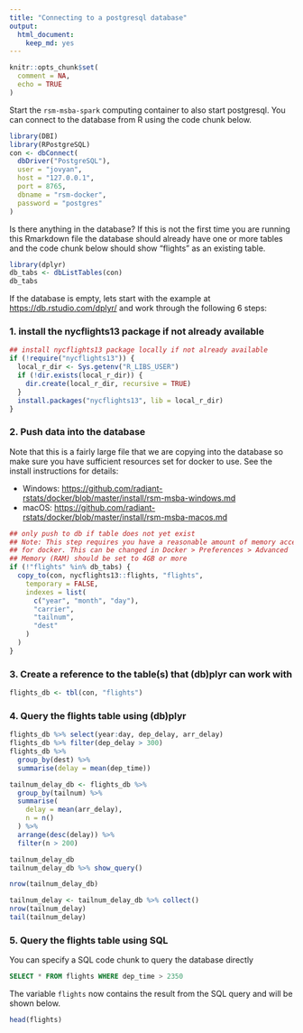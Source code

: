 ```yaml
---
title: "Connecting to a postgresql database"
output: 
  html_document: 
    keep_md: yes
---
```


```r
knitr::opts_chunk$set(
  comment = NA,
  echo = TRUE
)
```

Start the `rsm-msba-spark` computing container to also start postgresql. You can connect to the database from R using the code chunk below.

```r
library(DBI)
library(RPostgreSQL)
con <- dbConnect(
  dbDriver("PostgreSQL"),
  user = "jovyan", 
  host = "127.0.0.1",
  port = 8765,
  dbname = "rsm-docker",
  password = "postgres"
)
```

Is there anything in the database? If this is not the first time you are running this Rmarkdown file the database should already have one or more tables and the code chunk below should show "flights" as an existing table.

```r
library(dplyr)
db_tabs <- dbListTables(con)
db_tabs
```

If the database is empty, lets start with the example at <a href="https://db.rstudio.com/dplyr/" target="_blank">https://db.rstudio.com/dplyr/</a> and work through the following 6 steps:

### 1. install the nycflights13 package if not already available

```r
## install nycflights13 package locally if not already available
if (!require("nycflights13")) {
  local_r_dir <- Sys.getenv("R_LIBS_USER")
  if (!dir.exists(local_r_dir)) {
    dir.create(local_r_dir, recursive = TRUE)
  }
  install.packages("nycflights13", lib = local_r_dir)
}
```

### 2. Push data into the database 

Note that this is a fairly large file that we are copying into the database so make sure you have sufficient resources set for docker to use. See the install instructions for details:

* Windows: <a href="https://github.com/radiant-rstats/docker/blob/master/install/rsm-msba-windows.md" target="_blank">
https://github.com/radiant-rstats/docker/blob/master/install/rsm-msba-windows.md</a>
* macOS: <a href="https://github.com/radiant-rstats/docker/blob/master/install/rsm-msba-macos.md" target="_blank"> https://github.com/radiant-rstats/docker/blob/master/install/rsm-msba-macos.md</a>

```r
## only push to db if table does not yet exist
## Note: This step requires you have a reasonable amount of memory accessible 
## for docker. This can be changed in Docker > Preferences > Advanced 
## Memory (RAM) should be set to 4GB or more
if (!"flights" %in% db_tabs) {
  copy_to(con, nycflights13::flights, "flights",
    temporary = FALSE,
    indexes = list(
      c("year", "month", "day"),
      "carrier",
      "tailnum",
      "dest"
    )
  )
}
```

### 3. Create a reference to the table(s) that (db)plyr can work with

```r
flights_db <- tbl(con, "flights")
```

### 4. Query the flights table using (db)plyr

```r
flights_db %>% select(year:day, dep_delay, arr_delay)
flights_db %>% filter(dep_delay > 300)
flights_db %>%
  group_by(dest) %>%
  summarise(delay = mean(dep_time))

tailnum_delay_db <- flights_db %>% 
  group_by(tailnum) %>%
  summarise(
    delay = mean(arr_delay),
    n = n()
  ) %>% 
  arrange(desc(delay)) %>%
  filter(n > 200)

tailnum_delay_db
tailnum_delay_db %>% show_query()

nrow(tailnum_delay_db)

tailnum_delay <- tailnum_delay_db %>% collect()
nrow(tailnum_delay)
tail(tailnum_delay)
```

### 5. Query the flights table using SQL

You can specify a SQL code chunk to query the database directly

```sql
SELECT * FROM flights WHERE dep_time > 2350
```

The variable `flights` now contains the result from the SQL query and will be shown below.

```r
head(flights)
```
